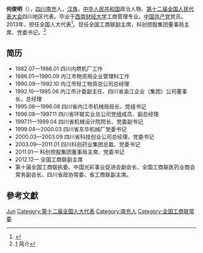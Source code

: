 '''何俊明'''（{{bd|1958年|8月|}}），[[四川|四川]][[南充|南充]]人，[[汉族|汉族]]，[[中华人民共和国|中华人民共和国]]政治人物、[[第十二届全国人民代表大会|第十二届全国人民代表大会]]四川地区代表。毕业于[[西南财经大学|西南财经大学]]工商管理专业。[[中国共产党|中国共产党]]党员。2013年，担任全国人大代表<ref>{{cite news|title=全国人大代表信息-何俊明|url=http://210.82.31.1:8084/delegate/viewDelegate.action?dbid=122158|accessdate=2013-04-05|newspaper=全国人大网|archive-url=https://web.archive.org/web/20161022220943/http://www.npc.gov.cn/delegate/viewDelegate.action?dbid=122158|archive-date=2016-10-22|dead-url=yes}}</ref>。现任全国工商联副主席，科创控股集团董事局主席、党委书记。<ref>[http://www.acfic.org.cn/publicfiles/business/htmlfiles/qggsl/s3170/index.html] {{Wayback|url=http://www.acfic.org.cn/publicfiles/business/htmlfiles/qggsl/s3170/index.html |date=20130313092327 }}简介</ref>

== 简历 ==
* 1982.07—1986.01 四川内燃机厂工作
* 1986.01—1990.09 内江市物资局企业管理科工作
* 1990.09—1992.10 内江市轻工物资总公司总经理
* 1992.10—1995.06 内江市计委副主任、四川省渝江企业（集团）公司董事长、总经理
* 1995.06—1996.08 四川省内江市机械局局长、党组书记
* 1996.08—1997.11 四川省环联实业总公司党组成员、副总经理
* 1997.11—1999.04 四川省机械设计院院长、党委副书记
* 1999.04—2000.03 四川省东华机械厂党委书记
* 2000.03—2003.09 四川省科技创业公司总经理、党委书记
* 2003.09—2011.01 四川科创药业集团总裁、党委书记
* 2011.01—        科创控股集团董事局主席、党委书记
* 2012.12—        全国工商联副主席
* 第十届全国工商联执委、中国光彩事业促进会副会长、全国工商联医药业商会常务副会长、四川省政协常委、省工商联副主席。

== 參考文獻 ==
{{reflist}}

{{中国政治人物小作品}}
{{中华全国工商业联合会第十一届执行委员会}}

{{Authority control}}
{{DEFAULTSORT:He何}}
[[Category:何姓|Jun]]
[[Category:第十二届全国人大代表|Category:第十二届全国人大代表]]
[[Category:南充人|Category:南充人]]
[[Category:全国工商联常委|Category:全国工商联常委]]